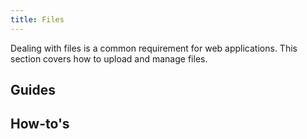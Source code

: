 ```yaml
---
title: Files
---
```



Dealing with files is a common requirement for web applications. This section covers how to upload and manage files.

## Guides

<div className="row category-index-row">
  <article key="uploading-files" className="col col--6">
    <DocCard item={{type: "link", href: "./files/uploading-files", label: "Uploading files", docId: "files/uploading-files" }} />
  </article>
  <article key="managing-files" className="col col--6">
    <DocCard item={{type: "link", href: "./files/managing-files", label: "Managing files", docId: "files/managing-files" }} />
  </article>
</div>

## How-to's

<div className="row category-index-row">
  <article key="create-custom-file-storages" className="col col--6">
    <DocCard item={{type: "link", href: "./files/how-to/create-custom-file-storages", label: "Create custom file storages", docId: "files/how-to/create-custom-file-storages" }} />
  </article>
</div>

